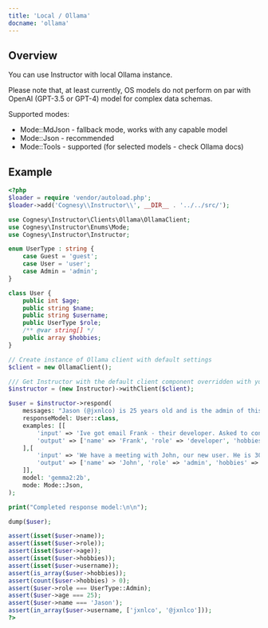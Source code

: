---
title: 'Local / Ollama'
docname: 'ollama'
---

## Overview

You can use Instructor with local Ollama instance.

Please note that, at least currently, OS models do not perform on par with OpenAI (GPT-3.5 or GPT-4) model for complex data schemas.

Supported modes:
 - Mode::MdJson - fallback mode, works with any capable model
 - Mode::Json - recommended
 - Mode::Tools - supported (for selected models - check Ollama docs)

## Example

```php
<?php
$loader = require 'vendor/autoload.php';
$loader->add('Cognesy\\Instructor\\', __DIR__ . '../../src/');

use Cognesy\Instructor\Clients\Ollama\OllamaClient;
use Cognesy\Instructor\Enums\Mode;
use Cognesy\Instructor\Instructor;

enum UserType : string {
    case Guest = 'guest';
    case User = 'user';
    case Admin = 'admin';
}

class User {
    public int $age;
    public string $name;
    public string $username;
    public UserType $role;
    /** @var string[] */
    public array $hobbies;
}

// Create instance of Ollama client with default settings
$client = new OllamaClient();

/// Get Instructor with the default client component overridden with your own
$instructor = (new Instructor)->withClient($client);

$user = $instructor->respond(
    messages: "Jason (@jxnlco) is 25 years old and is the admin of this project. He likes playing football and reading books.",
    responseModel: User::class,
    examples: [[
        'input' => 'Ive got email Frank - their developer. Asked to connect via Twitter @frankch. Btw, he plays on drums!',
        'output' => ['name' => 'Frank', 'role' => 'developer', 'hobbies' => ['playing drums'], 'username' => 'frankch', 'age' => null],
    ],[
        'input' => 'We have a meeting with John, our new user. He is 30 years old - check his profile: @jx90.',
        'output' => ['name' => 'John', 'role' => 'admin', 'hobbies' => [], 'username' => 'jx90', 'age' => 30],
    ]],
    model: 'gemma2:2b',
    mode: Mode::Json,
);

print("Completed response model:\n\n");

dump($user);

assert(isset($user->name));
assert(isset($user->role));
assert(isset($user->age));
assert(isset($user->hobbies));
assert(isset($user->username));
assert(is_array($user->hobbies));
assert(count($user->hobbies) > 0);
assert($user->role === UserType::Admin);
assert($user->age === 25);
assert($user->name === 'Jason');
assert(in_array($user->username, ['jxnlco', '@jxnlco']));
?>
```
